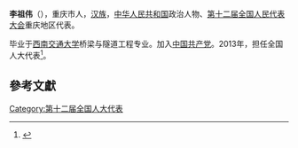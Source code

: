 '''李祖伟'''（{{bd|1962年||}}），重庆市人，[[汉族|汉族]]，[[中华人民共和国|中华人民共和国]]政治人物、[[第十二届全国人民代表大会|第十二届全国人民代表大会]]重庆地区代表。

毕业于[[西南交通大学|西南交通大学]]桥梁与隧道工程专业。加入[[中国共产党|中国共产党]]。2013年，担任全国人大代表<ref>{{cite news|title=全国人大代表信息-李祖伟|url= http://210.82.31.1:8084/delegate/viewDelegate.action?dbid=122058|accessdate=2013-04-05|newspaper=全国人大网}}{{Dead link|date=2020年1月 |bot=InternetArchiveBot |fix-attempted=yes }}</ref>。

==參考文獻==
{{reflist}}
{{中国政治人物小作品}}

[[Category:第十二届全国人大代表|Category:第十二届全国人大代表]]